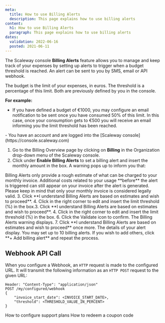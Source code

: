 ```yaml
---
meta:
  title: How to use Billing Alerts
  description: This page explains how to use billing alerts
content:
  h1: How to use Billing Alerts
  paragraph: This page explains how to use billing alerts
dates:
  validation: 2022-06-16
  posted: 2021-06-11
---
```


The Scaleway console **Billing Alerts** feature allows you to manage and keep track of your expenses by setting up alerts to trigger when a budget threshold is reached. An alert can be sent to you by SMS, email or API webhook.

The budget is the limit of your expenses, in euros. The threshold is a percentage of this limit. Both are previously defined by you in the console.

**For example:**

  - If you have defined a budget of €1000, you may configure an email notification to be sent once you have consumed 50% of this limit. In this case, once your consumption gets to €500 you will receive an email informing you the limit threshold has been reached.

<Message type="requirement">
  - You have an account and are logged into the [Scaleway console](https://console.scaleway.com) 
</Message>


1. Go to the Billing Overview page by clicking on **Billing** in the Organization drop-down menu of the Scaleway console.
2. Click <Icon name="toggle" /> under **Enable Billing Alerts** to set a billing alert and insert the monthly amount in the box.
  A warning pops up to inform you that:

  <Message type="important">
  Billing Alerts only provide a rough estimate of what can be charged to your monthly invoice. Additional costs related to your usage **before** the alert is triggered can still appear on your invoice after the alert is generated. Please keep in mind that only your monthly invoice is considered legally valid.

  </Message>
3. Click **I understand Billing Alerts are based on estimates and wish to proceed**.
    <Lightbox src="scaleway-billing-alerts-warning.webp" />
4. Click <Icon name="edit" /> in the right corner to edit and insert the limit threshold (%) in the box.3. Click **I understand Billing Alerts are based on estimates and wish to proceed**.
    <Lightbox src="scaleway-billing-alerts-warning.webp" />
4. Click <Icon name="edit" /> in the right corner to edit and insert the limit threshold (%) in the box.
6. Click the Validate icon to confirm. The Billing Alerts warning displays.
7. Click **I understand Billing Alerts are based on estimates and wish to proceed** once more. The details of your alert display.
You may set up to 10 billing alerts. If you wish to add others, click **+ Add billing alert** and repeat the process.

## Webhook API Call

When you configure a Webhook, an `HTTP` request is made to the configured URL. It will transmit the following information as an `HTTP POST` request to the given URL:

```
Header: "Content-Type": "application/json"
POST /my/configured/webhook
{
    "invoice_start_date": <INVOICE_START_DATE>,
    "threshold": <THRESHOLD_VALUE_IN_PERCENT>
}
```


<Navigation title="See Also">
  <PreviousButton to="/console/my-account/how-to/configure-support-plans">How to configure support plans</PreviousButton>
  <NextButton to="/console/my-account/how-to/redeem-coupon-code/">How to redeem a coupon code</NextButton>
</Navigation>
